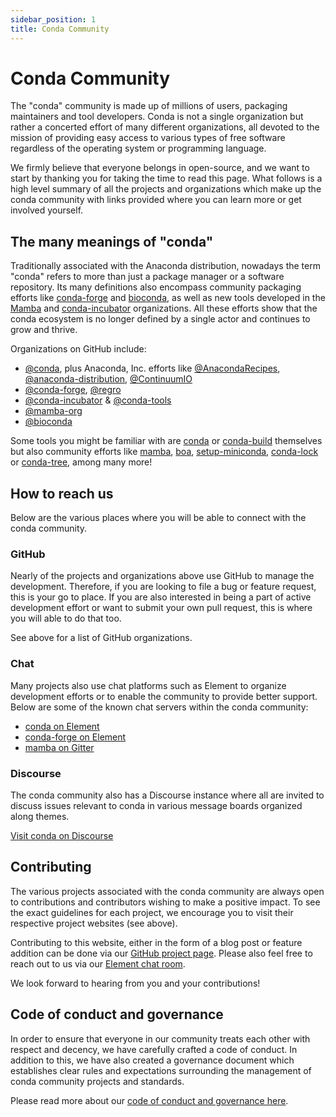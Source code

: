 ```yaml
---
sidebar_position: 1
title: Conda Community
---
```


<!-- Project websites -->
[conda-forge]: https://conda-forge.org/
[bioconda]: https://bioconda.github.io/
[mamba]: https://mamba.readthedocs.io/en/latest/installation.html

<!-- Github Links -->
[mamba-org]: https://github.com/mamba-org
[mamba-gh]: https://github.com/mamba-org/mamba
[boa]: https://github.com/mamba-org/boa
[conda-org]: https://github.com/conda
[conda-incubator]: https://github.com/conda-incubator/ 
[setup-miniconda]: https://github.com/conda-incubator/setup-miniconda
[conda-lock]: https://github.com/conda-incubator/conda-lock
[conda-tree]: https://github.com/conda-incubator/conda-tree
[conda-dot-org]: https://github.com/conda-incubator/conda-dot-org
[anaconda-recipes]: https://github.com/AnacondaRecipes/
[anaconda-distribution]: https://github.com/anaconda-distribution
[continuum-io]: https://github.com/ContinuumIO/
[conda-forge-gh]: https://github.com/conda-forge
[regro-gh]: https://github.com/regro/
[conda-tools]: https://github.com/conda-tools/
[conda]: https://github.com/conda/conda
[conda-build]: https://github.com/conda/conda-build
[conda-governance]: https://github.com/conda-incubator/governance

<!-- Chat services -->
[conda-element]: http://bit.ly/conda-chat-room
[conda-forge-element]: http://bit.ly/cf-chat-space
[mamba-gitter]: https://gitter.im/mamba-org/Lobby

<!-- Misc. -->
[conda-discourse]: https://conda.discourse.group/

# Conda Community

The "conda" community is made up of millions of users, packaging maintainers and tool developers.
Conda is not a single organization but rather a concerted effort of many different organizations,
all devoted to the mission of providing easy access to various types of free software regardless of the
operating system or programming language.

We firmly believe that everyone belongs in open-source, and we want to start by thanking you for taking the time to
read this page. What follows is a high level summary of all the projects and organizations which make up the conda community with links provided where you can learn more or get involved yourself.

## The many meanings of "conda"

Traditionally associated with the Anaconda distribution, nowadays the term "conda" refers to more than just a package manager or a software repository. Its many definitions also encompass community packaging efforts like [conda-forge][conda-forge] and [bioconda][bioconda], as well as new tools developed in the [Mamba][mamba-org] and [conda-incubator][conda-incubator] organizations. All these efforts show that the conda ecosystem is no longer defined by a single actor and continues to grow and thrive.

Organizations on GitHub include:

- [@conda][conda-org], plus Anaconda, Inc. efforts like [@AnacondaRecipes][anaconda-recipes], [@anaconda-distribution][anaconda-distribution], [@ContinuumIO][continuum-io]
- [@conda-forge][conda-forge-gh], [@regro][regro-gh]
- [@conda-incubator][conda-incubator] & [@conda-tools][conda-tools]
- [@mamba-org][mamba-org]
- [@bioconda][bioconda]

Some tools you might be familiar with are [conda][conda] or [conda-build][conda-build] themselves but also community efforts like [mamba][mamba-gh], [boa][boa], [setup-miniconda][setup-miniconda], [conda-lock][conda-lock] or [conda-tree][conda-tree], among many more!

## How to reach us

Below are the various places where you will be able to connect with the conda community.

### GitHub

Nearly of the projects and organizations above use GitHub to manage the development. Therefore, if you are looking to file a bug or feature request, this is your go to place. If you are also interested in being a part of active development effort or want to submit your own pull request, this is where you will able to do that too.

See above for a list of GitHub organizations.

### Chat

Many projects also use chat platforms such as Element to organize development efforts or to enable the community to provide better support. Below are some of the known chat servers within the conda community:

- [conda on Element][conda-element]
- [conda-forge on Element][conda-forge-element]
- [mamba on Gitter][mamba-gitter]

### Discourse

The conda community also has a Discourse instance where all are invited to discuss issues relevant to conda in various message boards organized along themes.

[Visit conda on Discourse][conda-discourse]

## Contributing

The various projects associated with the conda community are always open to contributions
and contributors wishing to make a positive impact. To see the exact guidelines for each
project, we encourage you to visit their respective project websites (see above).

Contributing to this website, either in the form of a blog post or feature addition can be
done via our [GitHub project page][conda-dot-org]. Please also feel free to reach out to
us via our [Element chat room][conda-element]. 

We look forward to hearing from you and your contributions!

## Code of conduct and governance

In order to ensure that everyone in our community treats each other with respect and decency,
we have carefully crafted a code of conduct. In addition to this, we have also created a 
governance document which establishes clear rules and expectations surrounding the management
of conda community projects and standards.

Please read more about our [code of conduct and governance here][conda-governance].
